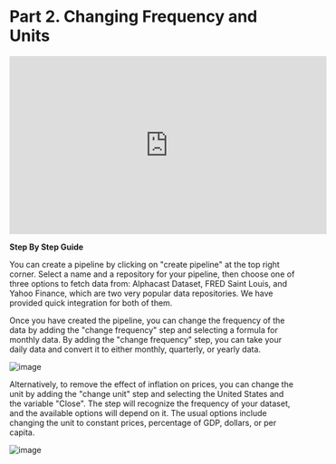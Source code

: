 # Part 2. Changing Frequency and Units

<iframe width="560" height="315" src="https://www.youtube.com/embed/2o_Y28raMM4" title="YouTube video player" frameborder="0" allow="accelerometer; autoplay; clipboard-write; encrypted-media; gyroscope; picture-in-picture; web-share" allowfullscreen></iframe>

**Step By Step Guide**

You can create a pipeline by clicking on "create pipeline" at the top right corner. Select a name and a repository for your pipeline, then choose one of three options to fetch data from: Alphacast Dataset, FRED Saint Louis, and Yahoo Finance, which are two very popular data repositories. We have provided quick integration for both of them.

Once you have created the pipeline, you can change the frequency of the data by adding the "change frequency" step and selecting a formula for monthly data. By adding the "change frequency" step, you can take your daily data and convert it to either monthly, quarterly, or yearly data.

![image](https://alphacast-images.s3.us-west-2.amazonaws.com/next-s3-uploads/80a00e94-1c37-4be8-a8f9-d09e655c7a87/Interm---part-2---freq.jpg)


Alternatively, to remove the effect of inflation on prices, you can change the unit by adding the "change unit" step and selecting the United States and the variable "Close". The step will recognize the frequency of your dataset, and the available options will depend on it. The usual options include changing the unit to constant prices, percentage of GDP, dollars, or per capita.

![image](https://alphacast-images.s3.us-west-2.amazonaws.com/next-s3-uploads/59b8b86d-7e20-46c8-bfbd-61a540c78988/interm---part-2---units-p.jpg)
